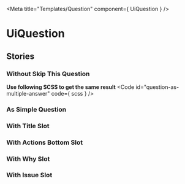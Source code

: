 
<Meta
  title="Templates/Question"
  component={ UiQuestion }
/>

# UiQuestion
<Primary />
<ArgsTable />

## Stories
### Without Skip This Question
<Canvas>
  <Story id="templates-question--without-skip-this-question"/>
</Canvas>

**Use following SCSS to get the same result**
<Code
  id="question-as-multiple-answer"
  code={ scss }
/>

### As Simple Question
<Canvas>
  <Story id="templates-question--as-simple-question"/>
</Canvas>

### With Title Slot
<Canvas>
  <Story id="templates-question--with-title-slot"/>
</Canvas>

### With Actions Bottom Slot
<Canvas>
  <Story id="templates-question--with-actions-bottom-slot"/>
</Canvas>

### With Why Slot
<Canvas>
  <Story id="templates-question--with-why-slot"/>
</Canvas>

### With Issue Slot
<Canvas>
  <Story id="templates-question--with-issue-slot"/>
</Canvas>
